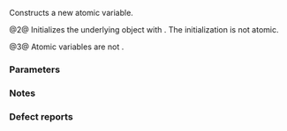 {{cpp/atomic/atomic/title|atomic}}
{{cpp/atomic/atomic/navbar}}
{{dcl begin}}
{{dcl rev multi|num=1
|since1=c++11|dcl1=
atomic() noexcept = default;
|since2=c++20|dcl2=
constexpr atomic() noexcept(std::is_nothrow_default_constructible_v&lt;T&gt;);
}}
{{dcl|num=2|since=c++11|
constexpr atomic( T desired ) noexcept;
}}
{{dcl|num=3|since=c++11|1=
atomic( const atomic&amp; ) = delete;
}}
{{dcl end}}

Constructs a new atomic variable.

{{rrev multi
|until1=c++20|rev1=
@1@ The default constructor is trivial: no initialization takes place other than [[cpp/language/zero initialization|zero initialization]] of static and thread-local objects.
@@ {{lc|std::atomic_init}} may be used to complete initialization.
|rev2=
@1@ Value-initializes the underlying object (i.e. with {{c|T()}}). The initialization is not atomic.
@@ {{cpp/enable_if|{{c|std::is_default_constructible_v&lt;T&gt;}} is {{c|true}}}}.
}}

@2@ Initializes the underlying object with {{c|desired}}. The initialization is not atomic.

@3@ Atomic variables are not {{named req|CopyConstructible}}.

===Parameters===
{{par begin}}
{{par|desired|value to initialize with}}
{{par end}}

===Notes===
{{rrev|until=c++20|
The default-initialized {{c/core|std::atomic&lt;T&gt;}} does not contain a {{tt|T}} object, and its only valid uses are destruction and initialization by {{lc|std::atomic_init}}, see {{lwg|2334}}.
}}

===Defect reports===
{{dr list begin}}
{{dr list item|wg=lwg|dr=4169|std=C++20|before={{lc|std::is_default_constructible_v}} could report false positive|after=the default constructor is constrained}}
{{dr list end}}

{{langlinks|de|es|fr|it|ja|pt|ru|zh}}